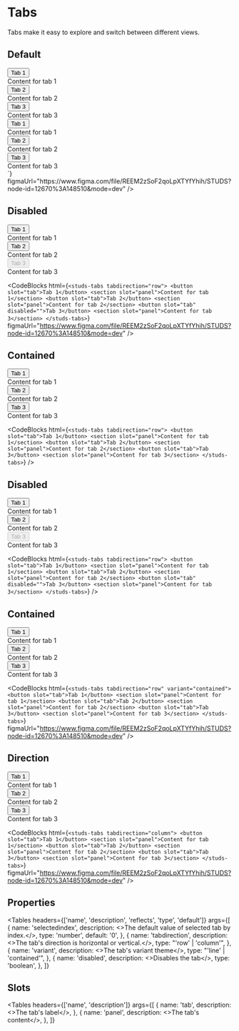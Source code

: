 # Tabs

<HeaderComponent
  htmlTag="studs-tabs"
  jsxTag="StudsTabs"
  version="Since 2.0"
  status="Stable"
/>

Tabs make it easy to explore and switch between different views.

## Default

<ResizerFeatures>
  <studs-tabs tabdirection="row">
    <button slot="tab">Tab 1</button>
    <section slot="panel">Content for tab 1</section>
    <button slot="tab">Tab 2</button>
    <section slot="panel">Content for tab 2</section>
    <button slot="tab">Tab 3</button>
    <section slot="panel">Content for tab 3</section>
  </studs-tabs>
</ResizerFeatures>
<CodeBlocks
  html={`
<studs-tabs tabdirection="row">
    <button slot="tab">Tab 1</button>
    <section slot="panel">Content for tab 1</section>
    <button slot="tab">Tab 2</button>
    <section slot="panel">Content for tab 2</section>
    <button slot="tab">Tab 3</button>
    <section slot="panel">Content for tab 3</section>
</studs-tabs>
  `}
  figmaUrl="https://www.figma.com/file/REEM2zSoF2qoLpXTYfYhih/STUDS?node-id=12670%3A148510&mode=dev"
/>

## Disabled

<ResizerFeatures>
  <studs-tabs tabdirection="row">
    <button slot="tab">Tab 1</button>
    <section slot="panel">Content for tab 1</section>
    <button slot="tab">Tab 2</button>
    <section slot="panel">Content for tab 2</section>
    <button slot="tab" disabled>
      Tab 3
    </button>
    <section slot="panel">Content for tab 3</section>
  </studs-tabs>
</ResizerFeatures>

<CodeBlocks
  html={`
<studs-tabs tabdirection="row">
    <button slot="tab">Tab 1</button>
    <section slot="panel">Content for tab 1</section>
    <button slot="tab">Tab 2</button>
    <section slot="panel">Content for tab 2</section>
    <button slot="tab" disabled="">Tab 3</button>
    <section slot="panel">Content for tab 3</section>
</studs-tabs>
  `}
  figmaUrl="https://www.figma.com/file/REEM2zSoF2qoLpXTYfYhih/STUDS?node-id=12670%3A148510&mode=dev"
/>

## Contained

<ResizerFeatures>
  <studs-tabs tabdirection="row">
    <button slot="tab">Tab 1</button>
    <section slot="panel">Content for tab 1</section>
    <button slot="tab">Tab 2</button>
    <section slot="panel">Content for tab 2</section>
    <button slot="tab">Tab 3</button>
    <section slot="panel">Content for tab 3</section>
  </studs-tabs>
</ResizerFeatures>

<CodeBlocks
  html={`
<studs-tabs tabdirection="row">
    <button slot="tab">Tab 1</button>
    <section slot="panel">Content for tab 1</section>
    <button slot="tab">Tab 2</button>
    <section slot="panel">Content for tab 2</section>
    <button slot="tab">Tab 3</button>
    <section slot="panel">Content for tab 3</section>
</studs-tabs>
  `}
/>

## Disabled

<ResizerFeatures>
  <studs-tabs tabdirection="row">
    <button slot="tab">Tab 1</button>
    <section slot="panel">Content for tab 1</section>
    <button slot="tab">Tab 2</button>
    <section slot="panel">Content for tab 2</section>
    <button slot="tab" disabled="">
      Tab 3
    </button>
    <section slot="panel">Content for tab 3</section>
  </studs-tabs>
</ResizerFeatures>

<CodeBlocks
  html={`
<studs-tabs tabdirection="row">
    <button slot="tab">Tab 1</button>
    <section slot="panel">Content for tab 1</section>
    <button slot="tab">Tab 2</button>
    <section slot="panel">Content for tab 2</section>
    <button slot="tab" disabled="">Tab 3</button>
    <section slot="panel">Content for tab 3</section>
</studs-tabs>
  `}
/>

## Contained

<ResizerFeatures>
  <studs-tabs tabdirection="row" variant="contained">
    <button slot="tab">Tab 1</button>
    <section slot="panel">Content for tab 1</section>
    <button slot="tab">Tab 2</button>
    <section slot="panel">Content for tab 2</section>
    <button slot="tab">Tab 3</button>
    <section slot="panel">Content for tab 3</section>
  </studs-tabs>
</ResizerFeatures>

<CodeBlocks
  html={`
<studs-tabs tabdirection="row" variant="contained">
    <button slot="tab">Tab 1</button>
    <section slot="panel">Content for tab 1</section>
    <button slot="tab">Tab 2</button>
    <section slot="panel">Content for tab 2</section>
    <button slot="tab">Tab 3</button>
    <section slot="panel">Content for tab 3</section>
  </studs-tabs>
  `}
  figmaUrl="https://www.figma.com/file/REEM2zSoF2qoLpXTYfYhih/STUDS?node-id=12670%3A148510&mode=dev"
/>

## Direction

<ResizerFeatures>
  <studs-tabs tabdirection="column">
    <button slot="tab">Tab 1</button>
    <section slot="panel">Content for tab 1</section>
    <button slot="tab">Tab 2</button>
    <section slot="panel">Content for tab 2</section>
    <button slot="tab">Tab 3</button>
    <section slot="panel">Content for tab 3</section>
  </studs-tabs>
</ResizerFeatures>

<CodeBlocks
  html={`
  <studs-tabs tabdirection="column">
      <button slot="tab">Tab 1</button>
      <section slot="panel">Content for tab 1</section>
      <button slot="tab">Tab 2</button>
      <section slot="panel">Content for tab 2</section>
      <button slot="tab">Tab 3</button>
      <section slot="panel">Content for tab 3</section>
    </studs-tabs>
  `}
  figmaUrl="https://www.figma.com/file/REEM2zSoF2qoLpXTYfYhih/STUDS?node-id=12670%3A148510&mode=dev"
/>

## Properties

<Tables
  headers={['name', 'description', 'reflects', 'type', 'default']}
  args={[
    {
      name: 'selectedindex',
      description: <>The default value of selected tab by index.</>,
      type: 'number',
      default: '0',
    },
    {
      name: 'tabdirection',
      description: <>The tab's direction is horizontal or vertical.</>,
      type: "'row' | 'column'",
    },
    {
      name: 'variant',
      description: <>The tab's variant theme</>,
      type: "'line' | 'contained'",
    },
    {
      name: 'disabled',
      description: <>Disables the tab</>,
      type: 'boolean',
    },
  ]}
></Tables>

## Slots

<Tables
  headers={['name', 'description']}
  args={[
    {
      name: 'tab',
      description: <>The tab's label</>,
    },
    {
      name: 'panel',
      description: <>The tab's content</>,
    },
  ]}
></Tables>
